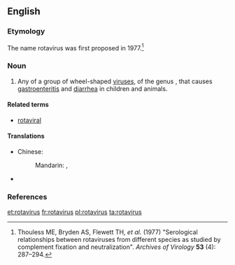 ==English==
{{rfi}}
{{wikipedia}}
{{wikispecies}}

===Etymology===
The name rotavirus was first proposed in 1977.<ref>Thouless ME, Bryden AS, Flewett TH, ''et al.'' (1977) "Serological relationships between rotaviruses from different species as studied by complement fixation and neutralization". ''Archives of Virology'' '''53''' (4): 287–294.</ref>

===Noun===
{{wikipedia}}
{{en-noun|es}}

# Any of a group of wheel-shaped [[virus]]es, of the genus {{taxlink|Rotavirus|genus|noshow=1}}, that causes [[gastroenteritis]] and [[diarrhea]] in children and animals.

====Related terms====
* [[rotaviral]]

====Translations====
{{trans-top|any of a group of wheel-shaped viruses}}
* Chinese: 
*: Mandarin: {{t|cmn|輪狀病毒|sc=Hani}}, {{t|cmn|轮状病毒|tr=lúnzhuàng bìngdú|sc=Hani}}
{{trans-mid}}
* {{trreq|Finnish}}
{{trans-bottom}}

===References===
<references/>

[[et:rotavirus]]
[[fr:rotavirus]]
[[pl:rotavirus]]
[[ta:rotavirus]]